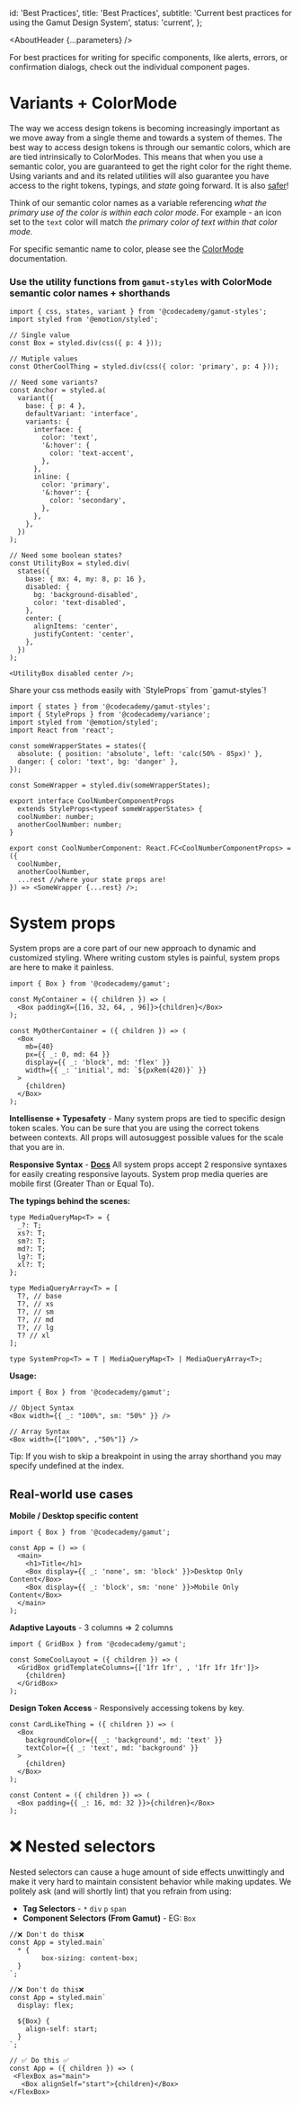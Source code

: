 

  id: 'Best Practices',
  title: 'Best Practices',
  subtitle: 'Current best practices for using the Gamut Design System',
  status: 'current',
};

<Meta title="Meta/Best Practices" />

<AboutHeader {...parameters} />

For best practices for writing for specific components, like alerts, errors, or confirmation dialogs, check out the individual component pages.

# Variants + ColorMode

The way we access design tokens is becoming increasingly important as we move away from a single theme and towards a system of themes. The best way to access design tokens is through our semantic colors, which are are tied intrinsically to ColorModes. This means that when you use a semantic color, you are guaranteed to get the right color for the right theme. Using variants and and its related utilities will also guarantee you have access to the right tokens, typings, and _state_ going forward. It is also [safer](https://gamut.codecademy.com/?path=/docs/foundations-system-compose--page)!

Think of our semantic color names as a variable referencing _what the primary use of the color is within each color mode_. For example - an icon set to the `text` color will match _the primary color of text within that color mode._

For specific semantic name to color, please see the [ColorMode](https://gamut.codecademy.com/?path=/docs/foundations-colormode--page) documentation.

### Use the utility functions from `gamut-styles` with ColorMode semantic color names + shorthands

```tsx
import { css, states, variant } from '@codecademy/gamut-styles';
import styled from '@emotion/styled';

// Single value
const Box = styled.div(css({ p: 4 }));

// Mutiple values
const OtherCoolThing = styled.div(css({ color: 'primary', p: 4 }));

// Need some variants?
const Anchor = styled.a(
  variant({
    base: { p: 4 },
    defaultVariant: 'interface',
    variants: {
      interface: {
        color: 'text',
        '&:hover': {
          color: 'text-accent',
        },
      },
      inline: {
        color: 'primary',
        '&:hover': {
          color: 'secondary',
        },
      },
    },
  })
);

// Need some boolean states?
const UtilityBox = styled.div(
  states({
    base: { mx: 4, my: 8, p: 16 },
    disabled: {
      bg: 'background-disabled',
      color: 'text-disabled',
    },
    center: {
      alignItems: 'center',
      justifyContent: 'center',
    },
  })
);

<UtilityBox disabled center />;
```

<Box bg="navy-400" border={1} color="white" mx={16} p={16}>
  <Text smooth>
    Share your css methods easily with `StyleProps` from `gamut-styles`!
  </Text>
</Box>

```tsx
import { states } from '@codecademy/gamut-styles';
import { StyleProps } from '@codecademy/variance';
import styled from '@emotion/styled';
import React from 'react';

const someWrapperStates = states({
  absolute: { position: 'absolute', left: 'calc(50% - 85px)' },
  danger: { color: 'text', bg: 'danger' },
});

const SomeWrapper = styled.div(someWrapperStates);

export interface CoolNumberComponentProps
  extends StyleProps<typeof someWrapperStates> {
  coolNumber: number;
  anotherCoolNumber: number;
}

export const CoolNumberComponent: React.FC<CoolNumberComponentProps> = ({
  coolNumber,
  anotherCoolNumber,
  ...rest //where your state props are!
}) => <SomeWrapper {...rest} />;
```

# System props

System props are a core part of our new approach to dynamic and customized styling. Where writing custom styles is painful, system props are here to make it painless.

```tsx
import { Box } from '@codecademy/gamut';

const MyContainer = ({ children }) => (
  <Box paddingX={[16, 32, 64, , 96]}>{children}</Box>
);

const MyOtherContainer = ({ children }) => (
  <Box
    mb={40}
    px={{ _: 0, md: 64 }}
    display={{ _: 'block', md: 'flex' }}
    width={{ _: 'initial', md: `${pxRem(420)}` }}
  >
    {children}
  </Box>
);
```

**Intellisense + Typesafety** - Many system props are tied to specific design token scales. You can be sure that you are using the correct tokens between contexts. All props will autosuggest possible values for the scale that you are in.

**Responsive Syntax** - [**Docs**](https://gamut.codecademy.com/storybook/?path=/docs/foundations-system-responsive-properties--page) All system props accept 2 responsive syntaxes for easily creating responsive layouts. System prop media queries are mobile first (Greater Than or Equal To).

**The typings behind the scenes:**

```tsx
type MediaQueryMap<T> = {
  _?: T;
  xs?: T;
  sm?: T;
  md?: T;
  lg?: T;
  xl?: T;
};

type MediaQueryArray<T> = [
  T?, // base
  T?, // xs
  T?, // sm
  T?, // md
  T?, // lg
  T? // xl
];

type SystemProp<T> = T | MediaQueryMap<T> | MediaQueryArray<T>;
```

**Usage:**

```tsx
import { Box } from '@codecademy/gamut';

// Object Syntax
<Box width={{ _: "100%", sm: "50%" }} />

// Array Syntax
<Box width={["100%", ,"50%"]} />
```

<Box bg="navy-400" border={1} color="white" mx={16} p={16} mb={32}>
  <Text smooth>
    <Text as="strong">Tip:</Text> If you wish to skip a breakpoint in using the
    array shorthand you may specify undefined at the index.
  </Text>
</Box>

## Real-world use cases

**Mobile / Desktop specific content**

```tsx
import { Box } from '@codecademy/gamut';

const App = () => (
  <main>
    <h1>Title</h1>
    <Box display={{ _: 'none', sm: 'block' }}>Desktop Only Content</Box>
    <Box display={{ _: 'block', sm: 'none' }}>Mobile Only Content</Box>
  </main>
);
```

**Adaptive Layouts** - 3 columns ⇒ 2 columns

```tsx
import { GridBox } from '@codecademy/gamut';

const SomeCoolLayout = ({ children }) => (
  <GridBox gridTemplateColumns={['1fr 1fr', , '1fr 1fr 1fr']}>
    {children}
  </GridBox>
);
```

**Design Token Access** - Responsively accessing tokens by key.

```tsx
const CardLikeThing = ({ children }) => (
  <Box
    backgroundColor={{ _: 'background', md: 'text' }}
    textColor={{ _: 'text', md: 'background' }}
  >
    {children}
  </Box>
);

const Content = ({ children }) => (
  <Box padding={{ _: 16, md: 32 }}>{children}</Box>
);
```

# ❌ Nested selectors

Nested selectors can cause a huge amount of side effects unwittingly and make it very hard to maintain consistent behavior while making updates. We politely ask (and will shortly lint) that you refrain from using:

- **Tag Selectors** - `*` `div` `p` `span`
- **Component Selectors (From Gamut)** - EG: `Box`

```tsx
//❌ Don't do this❌
const App = styled.main`
  * {
		box-sizing: content-box;
  }
`;

//❌ Don't do this❌
const App = styled.main`
  display: flex;

  ${Box} {
    align-self: start;
  }
`;

// ✅ Do this ✅
const App = ({ children }) => (
 <FlexBox as="main">
   <Box alignSelf="start">{children}</Box>
</FlexBox>
```
